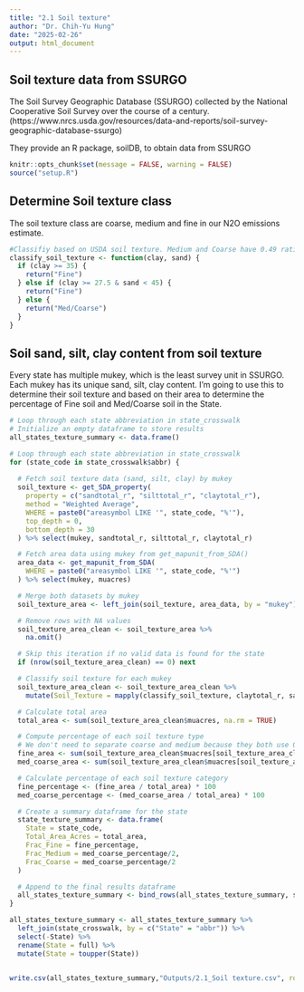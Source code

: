 ```yaml
---
title: "2.1 Soil texture"
author: "Dr. Chih-Yu Hung"
date: "2025-02-26"
output: html_document
---
```


## Soil texture data from SSURGO

The Soil Survey Geographic Database (SSURGO) collected by the National Cooperative Soil Survey over the course of a century. 
(https://www.nrcs.usda.gov/resources/data-and-reports/soil-survey-geographic-database-ssurgo)

They provide an R package, soilDB, to obtain data from SSURGO

```r
knitr::opts_chunk$set(message = FALSE, warning = FALSE)
source("setup.R")

```

## Determine Soil texture class

The soil texture class are coarse, medium and fine in our N2O emissions estimate. 

```r
#Classifiy based on USDA soil texture. Medium and Coarse have 0.49 ratio and Fine have 2.55 ratio
classify_soil_texture <- function(clay, sand) {
  if (clay >= 35) {
    return("Fine")
  } else if (clay >= 27.5 & sand < 45) {
    return("Fine")
  } else {
    return("Med/Coarse")
  }
}
```


## Soil sand, silt, clay content from soil texture

Every state has multiple mukey, which is the least survey unit in SSURGO. Each mukey has its unique sand, silt, clay content. I'm going to use this to determine their soil texture and based on their area to determine the percentage of Fine soil and Med/Coarse soil in the State. 


```r
# Loop through each state abbreviation in state_crosswalk
# Initialize an empty dataframe to store results
all_states_texture_summary <- data.frame()

# Loop through each state abbreviation in state_crosswalk
for (state_code in state_crosswalk$abbr) {
  
  # Fetch soil texture data (sand, silt, clay) by mukey
  soil_texture <- get_SDA_property(
    property = c("sandtotal_r", "silttotal_r", "claytotal_r"),
    method = "Weighted Average",
    WHERE = paste0("areasymbol LIKE '", state_code, "%'"),
    top_depth = 0,
    bottom_depth = 30
  ) %>% select(mukey, sandtotal_r, silttotal_r, claytotal_r)

  # Fetch area data using mukey from get_mapunit_from_SDA()
  area_data <- get_mapunit_from_SDA(
    WHERE = paste0("areasymbol LIKE '", state_code, "%'")
  ) %>% select(mukey, muacres)

  # Merge both datasets by mukey
  soil_texture_area <- left_join(soil_texture, area_data, by = "mukey")

  # Remove rows with NA values
  soil_texture_area_clean <- soil_texture_area %>%
    na.omit()

  # Skip this iteration if no valid data is found for the state
  if (nrow(soil_texture_area_clean) == 0) next

  # Classify soil texture for each mukey
  soil_texture_area_clean <- soil_texture_area_clean %>%
    mutate(Soil_Texture = mapply(classify_soil_texture, claytotal_r, sandtotal_r))

  # Calculate total area
  total_area <- sum(soil_texture_area_clean$muacres, na.rm = TRUE)

  # Compute percentage of each soil texture type
  # We don't need to separate coarse and medium because they both use 0.49.
  fine_area <- sum(soil_texture_area_clean$muacres[soil_texture_area_clean$Soil_Texture == "Fine"], na.rm = TRUE)
  med_coarse_area <- sum(soil_texture_area_clean$muacres[soil_texture_area_clean$Soil_Texture == "Med/Coarse"], na.rm = TRUE)

  # Calculate percentage of each soil texture category
  fine_percentage <- (fine_area / total_area) * 100
  med_coarse_percentage <- (med_coarse_area / total_area) * 100

  # Create a summary dataframe for the state
  state_texture_summary <- data.frame(
    State = state_code,
    Total_Area_Acres = total_area,
    Frac_Fine = fine_percentage,
    Frac_Medium = med_coarse_percentage/2,
    Frac_Coarse = med_coarse_percentage/2
  )

  # Append to the final results dataframe
  all_states_texture_summary <- bind_rows(all_states_texture_summary, state_texture_summary)
}

all_states_texture_summary <- all_states_texture_summary %>%
  left_join(state_crosswalk, by = c("State" = "abbr")) %>%
  select(-State) %>%
  rename(State = full) %>%
  mutate(State = toupper(State))


write.csv(all_states_texture_summary,"Outputs/2.1_Soil texture.csv", row.names = FALSE)
```


